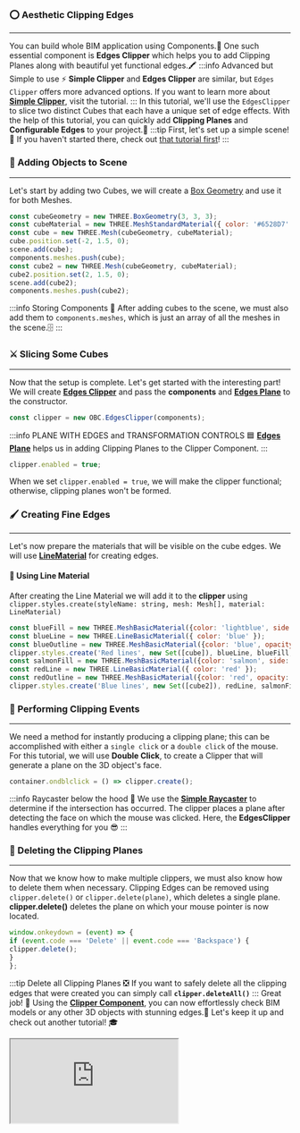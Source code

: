 ### ⭕️ Aesthetic Clipping Edges
---
You can build whole BIM application using Components.💪
One such essential component is **Edges Clipper** which helps you to add Clipping Planes along
with beautiful yet functional edges.🖍️
:::info Advanced but Simple to use
⚡️ **Simple Clipper** and **Edges Clipper** are similar, but `Edges Clipper` offers more advanced options.
If you want to learn more about **[Simple Clipper](SimpleClipper.mdx)**, visit the tutorial.
:::
In this tutorial, we'll use the `EdgesClipper` to slice two distinct Cubes that each have a unique set of edge effects.
With the help of this tutorial, you can quickly add **Clipping Planes** and **Configurable Edges** to your project.🚀
:::tip First, let's set up a simple scene!
👀 If you haven't started there, check out [that tutorial first](SimpleScene.mdx)!
:::
### 🧩 Adding Objects to Scene
---
Let's start by adding two Cubes, we will create a [Box Geometry](https://threejs.org/docs/index.html?q=box#api/en/geometries/BoxGeometry) and use it for both Meshes.

```js
const cubeGeometry = new THREE.BoxGeometry(3, 3, 3);
const cubeMaterial = new THREE.MeshStandardMaterial({ color: '#6528D7' });
const cube = new THREE.Mesh(cubeGeometry, cubeMaterial);
cube.position.set(-2, 1.5, 0);
scene.add(cube);
components.meshes.push(cube);
const cube2 = new THREE.Mesh(cubeGeometry, cubeMaterial);
cube2.position.set(2, 1.5, 0);
scene.add(cube2);
components.meshes.push(cube2);
```
:::info Storing Components
🧰 After adding cubes to the scene, we must also add them to `components.meshes`,
which is just an array of all the meshes in the scene.🗄️
:::
### ⚔️ Slicing Some Cubes
---
Now that the setup is complete. Let's get started with the interesting part!
We will create **[Edges Clipper](../api/classes/components.EdgesClipper)** and pass the **components** and
**[Edges Plane](../api/classes/components.EdgesPlane)** to the constructor.

```js
const clipper = new OBC.EdgesClipper(components);
```
:::info PLANE WITH EDGES and TRANSFORMATION CONTROLS
🟦 **[Edges Plane](../api/classes/components.EdgesPlane)** helps us in adding Clipping Planes to the Clipper Component.
:::

```js
clipper.enabled = true;
```
When we set `clipper.enabled = true`, we will make the clipper functional; otherwise, clipping planes won't be formed.
### 🖌️ Creating Fine Edges
---
Let's now prepare the materials that will be visible on the cube edges.
We will use **[LineMaterial](https://threejs.org/examples/?q=line#webgl_lines_fat)** for creating edges.
#### 💫 Using Line Material
After creating the Line Material we will add it to the **clipper**
using `clipper.styles.create(styleName: string, mesh: Mesh[], material: LineMaterial)`

```js
const blueFill = new THREE.MeshBasicMaterial({color: 'lightblue', side: 2});
const blueLine = new THREE.LineBasicMaterial({ color: 'blue' });
const blueOutline = new THREE.MeshBasicMaterial({color: 'blue', opacity: 0.2, side: 2, transparent: true});
clipper.styles.create('Red lines', new Set([cube]), blueLine, blueFill, blueOutline);
const salmonFill = new THREE.MeshBasicMaterial({color: 'salmon', side: 2});
const redLine = new THREE.LineBasicMaterial({ color: 'red' });
const redOutline = new THREE.MeshBasicMaterial({color: 'red', opacity: 0.2, side: 2, transparent: true});
clipper.styles.create('Blue lines', new Set([cube2]), redLine, salmonFill, redOutline);
```
### 🤝 Performing Clipping Events
---
We need a method for instantly producing a clipping plane;
this can be accomplished with either a `single click` or a `double click` of the mouse.
For this tutorial, we will use **Double Click**, to create a Clipper that will generate a
plane on the 3D object's face.

```js
container.ondblclick = () => clipper.create();
```
:::info Raycaster below the hood 🎩
We use the **[Simple Raycaster](SimpleRaycaster.mdx)** to determine if the intersection has occurred.
The clipper places a plane after detecting the face on which the mouse was clicked.
Here, the **EdgesClipper** handles everything for you 😎
:::
### 🧹 Deleting the Clipping Planes
---
Now that we know how to make multiple clippers, we must also know how to delete them when necessary.
Clipping Edges can be removed using `clipper.delete()` or `clipper.delete(plane)`, which deletes a single plane.
**clipper.delete()** deletes the plane on which your mouse pointer is now located.

```js
window.onkeydown = (event) => {
if (event.code === 'Delete' || event.code === 'Backspace') {
clipper.delete();
}
};
```
:::tip Delete all Clipping Planes
❎ If you want to safely delete all the clipping edges that were created you can simply call
**`clipper.deleteAll()`**
:::
Great job! 🎉 Using the **[Clipper Component](../api/classes/components.SimpleClipper)**,
you can now effortlessly check BIM models or any other 3D objects with stunning edges.🧐
Let's keep it up and check out another tutorial! 🎓


  <iframe src="https://ifcjs.github.io/components/navigation/EdgesClipper/index.html"></iframe>

  